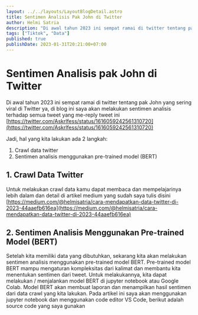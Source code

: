 ```yaml
---
layout: ../../layouts/LayoutBlogDetail.astro
title: Sentimen Analisis Pak John di Twitter
author: Helmi Satria
description: "Di awal tahun 2023 ini sempat ramai di twitter tentang pak John yang sering viral di Twitter ya, di blog ini saya akan melakukan sentimen analisis terhadap semua tweet..."
tags: ["Tiktok", "Data"]
published: true
publishDate: 2023-01-31T20:21:00+07:00
---
```


# Sentimen Analisis pak John di Twitter
Di awal tahun 2023 ini sempat ramai di twitter tentang pak John yang sering viral di Twitter ya, di blog ini saya akan melakukan sentimen analisis terhadap semua tweet yang me-reply tweet ini  [https://twitter.com/Askrlfess/status/1616059242561310720](https://twitter.com/Askrlfess/status/1616059242561310720) 

Jadi, hal yang kita lakukan ada 2 langkah:
1.	Crawl data twitter
2.	Sentimen analisis menggunakan pre-trained model (BERT)


## 1. Crawl Data Twitter


Untuk melakukan crawl data kamu dapat membaca dan mempelajarinya lebih dalam dan detail di artikel medium yang sudah saya tulis disini  [https://medium.com/@helmisatria/cara-mendapatkan-data-twitter-di-2023-44aaefb616ea](https://medium.com/@helmisatria/cara-mendapatkan-data-twitter-di-2023-44aaefb616ea) 


## 2. Sentimen Analisis Menggunakan Pre-trained Model (BERT)


Setelah kita memiliki data yang dibutuhkan, sekarang kita akan melakukan sentimen analisis menggunakan pre-trained model BERT. Pre-trained model BERT mampu mengaturan kompleksitas dari kalimat dan membantu kita menentukan sentimen dari tweet.
Untuk melakukannya, kita dapat melakukan / menjalankan model BERT di jupyter notebook atau Google Colab. Model BERT akan membuat laporan dan menampilkan hasil sentimen dari data crawl yang kita lakukan.
Pada artikel ini saya akan menggunakan jupyter notebook dan menggunakan code editor VS Code, berikut adalah source code yang saya gunakan

<script src="https://gist.github.com/helmisatria/3f75de8878988740b40104876c433918.js"></script>
